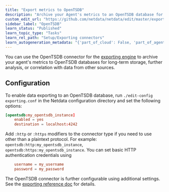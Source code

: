 ```yaml
---
title: "Export metrics to OpenTSDB"
description: "Archive your Agent's metrics to an OpenTSDB database for long-term storage and further analysis."
custom_edit_url: "https://github.com/netdata/netdata/edit/master/exporting/opentsdb/README.md"
sidebar_label: "OpenTSDB"
learn_status: "Published"
learn_topic_type: "Tasks"
learn_rel_path: "Setup/Exporting connectors"
learn_autogeneration_metadata: "{'part_of_cloud': False, 'part_of_agent': True}"
---
```



You can use the OpenTSDB connector for
the [exporting engine](/docs/nightly/references/configuration/exporting-reference) to archive your agent's
metrics to OpenTSDB databases for long-term storage, further analysis, or correlation with data from other sources.

## Configuration

To enable data exporting to an OpenTSDB database, run `./edit-config exporting.conf` in the Netdata configuration
directory and set the following options:

```conf
[opentsdb:my_opentsdb_instance]
    enabled = yes
    destination = localhost:4242
```

Add `:http` or `:https` modifiers to the connector type if you need to use other than a plaintext protocol. For
example: `opentsdb:http:my_opentsdb_instance`,
`opentsdb:https:my_opentsdb_instance`. You can set basic HTTP authentication credentials using

```conf
    username = my_username
    password = my_password
```

The OpenTSDB connector is further configurable using additional settings. See
the [exporting reference doc](/docs/nightly/references/configuration/exporting-reference#options) for details.


